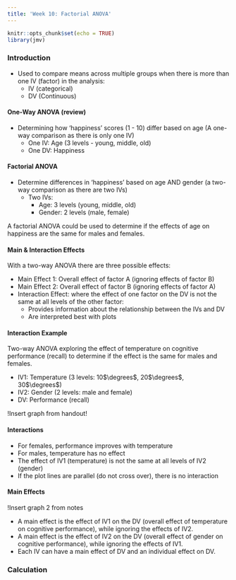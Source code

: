 ```yaml
---
title: 'Week 10: Factorial ANOVA'
---
```


```r
knitr::opts_chunk$set(echo = TRUE)
library(jmv)
```

### Introduction {.well}

-   Used to compare means across multiple groups when there is more than one IV (factor) in the analysis:
    -   IV (categorical)
    -   DV (Continuous)
    
#### One-Way ANOVA (review)

- Determining how 'happiness' scores (1 - 10) differ based on age (A one-way comparison as there is only one IV)
    -   One IV: Age (3 levels - young, middle, old)
    -   One DV: Happiness
    
#### Factorial ANOVA

-   Determine differences in 'happiness' based on age AND gender (a two-way comparison as there are two IVs)
    -   Two IVs:
        -   Age: 3 levels (young, middle, old)
        -   Gender: 2 levels (male, female)

A factorial ANOVA could be used to determine if the effects of age on happiness are the same for males and females.

#### Main & Interaction Effects

With a two-way ANOVA there are three possible effects:

-   Main Effect 1: Overall effect of factor A (ignoring effects of factor B)
-   Main Effect 2: Overall effect of factor B (ignoring effects of factor A)
-   Interaction Effect: where the effect of one factor on the DV is not the same at all levels of the other factor:
    -   Provides information about the relationship between the IVs and DV
    -   Are interpreted best with plots
    
#### Interaction Example

Two-way ANOVA exploring the effect of temperature on cognitive performance (recall) to determine if the effect is the same for males and females.

-   IV1: Temperature (3 levels: 10$\degrees$, 20$\degrees$, 30$\degrees$)
-   IV2: Gender (2 levels: male and female)
-   DV: Performance (recall)

!Insert graph from handout!

#### Interactions

-   For females, performance improves with temperature
-   For males, temperature has no effect
-   The effect of IV1 (temperature) is not the same at all levels of IV2 (gender)
-   If the plot lines are parallel (do not cross over), there is no interaction

#### Main Effects

!Insert graph 2 from notes

-   A main effect is the effect of IV1 on the DV (overall effect of temperature on cognitive performance), while ignoring the effects of IV2.
-   A main effect is the effect of IV2 on the DV (overall effect of gender on cognitive performance), while ignoring the effects of IV1.
-   Each IV can have a main effect of DV and an individual effect on DV.

### Calculation {.well}